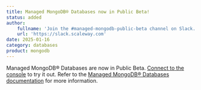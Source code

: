 ```yaml
---
title: Managed MongoDB® Databases now in Public Beta!
status: added
author:
    fullname: 'Join the #managed-mongodb-public-beta channel on Slack.'
    url: 'https://slack.scaleway.com'
date: 2025-01-16
category: databases
product: mongodb
---
```


Managed MongoDB® Databases are now in Public Beta. [Connect to the console](https://console.scaleway.com/mongo-db/databases/fr-par) to try it out. Refer to the [Managed MongoDB® Databases documentation](/managed-mongodb-databases/) for more information.


